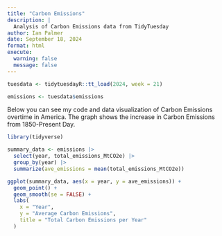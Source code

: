```yaml
---
title: "Carbon Emissions"
description: |
  Analysis of Carbon Emissions data from TidyTuesday
author: Ian Palmer
date: September 18, 2024
format: html
execute: 
  warning: false
  message: false
---
```


```r
tuesdata <- tidytuesdayR::tt_load(2024, week = 21)

emissions <- tuesdata$emissions
```

Below you can see my code and data visualization of Carbon Emissions overtime in America. The graph shows the increase in Carbon Emissions from 1850-Present Day.

```r
library(tidyverse)
```

```r
summary_data <- emissions |>
  select(year, total_emissions_MtCO2e) |>
  group_by(year) |>
  summarize(ave_emissions = mean(total_emissions_MtCO2e))

ggplot(summary_data, aes(x = year, y = ave_emissions)) +
  geom_point() +
  geom_smooth(se = FALSE) +
  labs(
    x = "Year",
    y = "Average Carbon Emissions",
    title = "Total Carbon Emissions per Year"
  )
```
